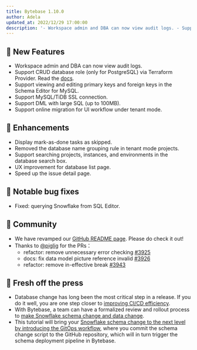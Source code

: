 ```yaml
---
title: Bytebase 1.10.0
author: Adela
updated_at: 2022/12/29 17:00:00
description: '- Workspace admin and DBA can now view audit logs. - Support CRUD database role (only for PostgreSQL) via Terraform Provider. - Support viewing and editing primary keys and foreign keys in the Schema editor for MySQL. - Support MySQL/TiDB SSL connection.'
---
```


## 🚀 New Features

- Workspace admin and DBA can now view audit logs.
- Support CRUD database role (only for PostgreSQL) via Terraform Provider. Read the [docs](https://registry.terraform.io/providers/bytebase/bytebase/latest/docs/resources/database_role).
- Support viewing and editing primary keys and foreign keys in the Schema Editor for MySQL.
- Support MySQL/TiDB SSL connection.
- Support DML with large SQL (up to 100MB).
- Support online migration for UI workflow under tenant mode.

## 🎄 Enhancements

- Display mark-as-done tasks as skipped.
- Removed the database name grouping rule in tenant mode projects.
- Support searching projects, instances, and environments in the database search box.
- UX improvement for database list page.
- Speed up the issue detail page.

## 🐞 Notable bug fixes

- Fixed: querying Snowflake from SQL Editor.

## 🎠 Community

- We have revamped our [GitHub README page](https://github.com/bytebase). Please do check it out!
- Thanks to [@piglig](https://github.com/piglig) for the PRs：
  - refactor: remove unnecessary error checking [#3925](https://github.com/bytebase/bytebase/pull/3925)
  - docs: fix data model picture reference invalid [#3926](https://github.com/bytebase/bytebase/pull/3926)
  - refactor: remove in-effective break [#3943](https://github.com/bytebase/bytebase/pull/3943)

## 📰 Fresh off the press

- Database change has long been the most critical step in a release. If you do it well, you are one step closer to [improving CI/CD efficiency](/blog/database-cicd-best-practice).
- With Bytebase, a team can have a formalized review and rollout process to [make Snowflake schema change and data change](/tutorials/database-change-management-with-snowflake).
- This tutorial will bring your [Snowflake schema change to the next level by introducing the GitOps workflow](/tutorials/database-change-management-with-snowflake-and-github), where you commit the schema change script to the GitHub repository, which will in turn trigger the schema deployment pipeline in Bytebase.

<IncludeBlock url="/docs/get-started/install/install-upgrade"></IncludeBlock>
